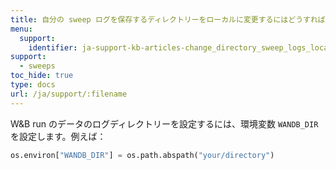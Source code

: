 ---
title: 自分の sweep ログを保存するディレクトリーをローカルに変更するにはどうすればいいですか？
menu:
  support:
    identifier: ja-support-kb-articles-change_directory_sweep_logs_locally
support:
  - sweeps
toc_hide: true
type: docs
url: /ja/support/:filename
---
W&B run のデータのログディレクトリーを設定するには、環境変数 `WANDB_DIR` を設定します。例えば：

```python
os.environ["WANDB_DIR"] = os.path.abspath("your/directory")
```